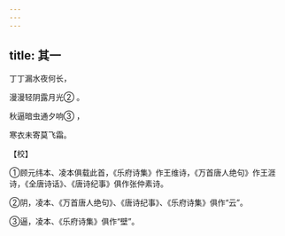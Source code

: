 ```yaml
---
---
---
```

title: 其一
---




丁丁漏水夜何长，

漫漫轻阴露月光② 。

秋逼暗虫通夕响③ ，

寒衣未寄莫飞霜。

【校】

①顾元纬本、凌本俱载此首，《乐府诗集》作王维诗，《万首唐人绝句》作王涯诗，《全唐诗话》、《唐诗纪事》俱作张仲素诗。

②阴，凌本、《万首唐人绝句》、《唐诗纪事》、《乐府诗集》俱作“云”。

③逼，凌本、《乐府诗集》俱作“壁”。